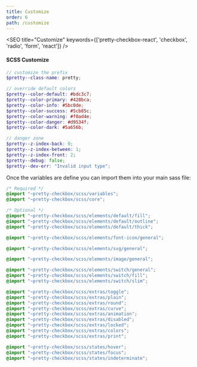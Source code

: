 ```yaml
---
title: Customize
order: 6
path: /customize
---
```



<SEO title="Customize" keywords={['pretty-checkbox-react', 'checkbox', 'radio', 'form', 'react']} />

#### SCSS Customize

```scss
// customize the prefix
$pretty--class-name: pretty;

// override default colors
$pretty--color-default: #bdc3c7;
$pretty--color-primary: #428bca;
$pretty--color-info: #5bc0de;
$pretty--color-success: #5cb85c;
$pretty--color-warning: #f0ad4e;
$pretty--color-danger: #d9534f;
$pretty--color-dark: #5a656b;

// danger zone
$pretty--z-index-back: 0;
$pretty--z-index-between: 1;
$pretty--z-index-front: 2;
$pretty--debug: false;
$pretty--dev-err: "Invalid input type";
```

Once the variables are define you can import them into your main sass file:

```scss
/* Required */
@import "~pretty-checkbox/scss/variables";
@import "~pretty-checkbox/scss/core";

/* Optional */
@import "~pretty-checkbox/scss/elements/default/fill";
@import "~pretty-checkbox/scss/elements/default/outline";
@import "~pretty-checkbox/scss/elements/default/thick";

@import "~pretty-checkbox/scss/elements/font-icon/general";

@import "~pretty-checkbox/scss/elements/svg/general";

@import "~pretty-checkbox/scss/elements/image/general";

@import "~pretty-checkbox/scss/elements/switch/general";
@import "~pretty-checkbox/scss/elements/switch/fill";
@import "~pretty-checkbox/scss/elements/switch/slim";

@import "~pretty-checkbox/scss/extras/toggle";
@import "~pretty-checkbox/scss/extras/plain";
@import "~pretty-checkbox/scss/extras/round";
@import "~pretty-checkbox/scss/extras/curve";
@import "~pretty-checkbox/scss/extras/animation";
@import "~pretty-checkbox/scss/extras/disabled";
@import "~pretty-checkbox/scss/extras/locked";
@import "~pretty-checkbox/scss/extras/colors";
@import "~pretty-checkbox/scss/extras/print";

@import "~pretty-checkbox/scss/states/hover";
@import "~pretty-checkbox/scss/states/focus";
@import "~pretty-checkbox/scss/states/indeterminate";
```
